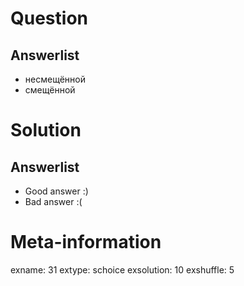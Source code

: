 Question
========


Answerlist
----------
*  несмещённой
*  смещённой

Solution
========

Answerlist
----------
*  Good answer :)
*  Bad answer :(

Meta-information
================
exname: 31
extype: schoice
exsolution: 10
exshuffle: 5
